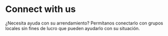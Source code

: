 
# Connect with us
¿Necesita ayuda con su arrendamiento? Permítanos conectarlo con grupos locales sin fines de lucro que pueden ayudarlo con su situación.

<QuickContactForm submitDestination="/getHelpSubmit" />
